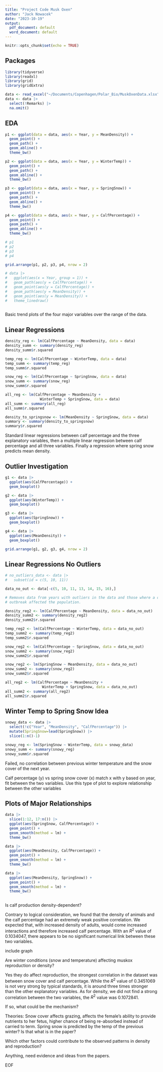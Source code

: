 ```yaml
---
title: "Project Code Musk Oxen"
author: "Jack Nowacek"
date: "2023-10-19"
output:
  pdf_document: default
  word_document: default
---
```


```r
knitr::opts_chunk$set(echo = TRUE)

```

## Packages

```r
library(tidyverse)
library(readxl)
library(grid)
library(gridExtra)
```

```r
data <- read_excel("~/Documents/Copenhagen/Polar_Bio/MuskOxenData.xlsx")
data <- data |>
  select(!Remarks) |>
  na.omit()
```

## EDA

```r
p1 <- ggplot(data = data, aes(x = Year, y = MeanDensity)) +
  geom_point() +
  geom_path() +
  geom_abline() +
  theme_bw()

p2 <- ggplot(data = data, aes(x = Year, y = WinterTemp)) +
  geom_point() +
  geom_path() +
  geom_abline() +
  theme_bw()

p3 <- ggplot(data = data, aes(x = Year, y = SpringSnow)) +
  geom_point() +
  geom_path() +
  geom_abline() +
  theme_bw()

p4 <- ggplot(data = data, aes(x = Year, y = CalfPercentage)) +
  geom_point() +
  geom_path() +
  geom_abline() +
  theme_bw()

# p1
# p2
# p3
# p4

grid.arrange(p1, p2, p3, p4, nrow = 2)

# data |>
#   ggplot(aes(x = Year, group = 1)) +
#   geom_path(aes(y = CalfPercentage)) +
#   geom_point(aes(y = CalfPercentage)) +
#   geom_path(aes(y = MeanDensity)) +
#   geom_point(aes(y = MeanDensity)) +
#   theme_linedraw() 
  
```

Basic trend plots of the four major variables over the range of the data. 

## Linear Regressions

```r
density_reg <- lm(CalfPercentage ~ MeanDensity, data = data)
density_summ <- summary(density_reg)
density_summ$r.squared

temp_reg <- lm(CalfPercentage ~ WinterTemp, data = data)
temp_summ <- summary(temp_reg)
temp_summ$r.squared

snow_reg <- lm(CalfPercentage ~ SpringSnow, data = data)
snow_summ <- summary(snow_reg)
snow_summ$r.squared

all_reg <- lm(CalfPercentage ~ MeanDensity + 
                WinterTemp + SpringSnow, data = data)
all_summ <- summary(all_reg)
all_summ$r.squared

density_to_springsnow <- lm(MeanDensity ~ SpringSnow, data = data)
summary <- summary(density_to_springsnow)
summary$r.squared
```

Standard linear regressions between calf percentage and the three explanatory variables, then a multiple linear regression between calf percentage and all three variables. Finally a regression where spring snow predicts mean density. 

## Outlier Investigation

```r
g1 <- data |>
  ggplot(aes(CalfPercentage)) +
  geom_boxplot()

g2 <- data |>
  ggplot(aes(WinterTemp)) +
  geom_boxplot()

g3 <- data |>
  ggplot(aes(SpringSnow)) +
  geom_boxplot()

g4 <- data |>
  ggplot(aes(MeanDensity)) +
  geom_boxplot()

grid.arrange(g1, g2, g3, g4, nrow = 2)
```

## Linear Regressions No Outliers

```r
# no_outliers_data <- data |>
#   subset(id = c(5, 10, 11))

data_no_out <- data[-c(5, 10, 11, 13, 14, 15, 16),]

# Removes data from years with outliers in the data and those where a disease 
# outbreak affected the population.

density_reg2 <- lm(CalfPercentage ~ MeanDensity, data = data_no_out)
density_summ2 <- summary(density_reg2)
density_summ2$r.squared

temp_reg2 <- lm(CalfPercentage ~ WinterTemp, data = data_no_out)
temp_summ2 <- summary(temp_reg2)
temp_summ2$r.squared

snow_reg2 <- lm(CalfPercentage ~ SpringSnow, data = data_no_out)
snow_summ2 <- summary(snow_reg2)
snow_summ2$r.squared

snow_reg2 <- lm(SpringSnow ~ MeanDensity, data = data_no_out)
snow_summ2 <- summary(snow_reg2)
snow_summ2$r.squared

all_reg2 <- lm(CalfPercentage ~ MeanDensity + 
                 WinterTemp + SpringSnow, data = data_no_out)
all_summ2 <- summary(all_reg2)
all_summ2$r.squared
```

## Winter Temp to Spring Snow Idea

```r
snowy_data <- data |>
  select(!c("Year", "MeanDensity", "CalfPercentage")) |>
  mutate(SpringSnow=lead(SpringSnow)) |>
  slice(1:n()-1)

snowy_reg <- lm(SpringSnow ~ WinterTemp, data = snowy_data)
snowy_summ <- summary(snowy_reg)
snowy_summ$r.squared
```

Failed, no correlation between previous winter temperature and the snow cover of the next year.

Calf percentage (y) vs spring snow cover (x) match x with y based on year, fit between the two variables. Use this type of plot to explore relationship between the other variables

## Plots of Major Relationships

```r
data |>
  slice(1:12, 17:n()) |>
  ggplot(aes(SpringSnow, CalfPercentage)) +
  geom_point() +
  geom_smooth(method = lm) +
  theme_bw() 

data |>
  ggplot(aes(MeanDensity, CalfPercentage)) +
  geom_point() +
  geom_smooth(method = lm) +
  theme_bw() 

data |>
  ggplot(aes(MeanDensity, SpringSnow)) +
  geom_point() +
  geom_smooth(method = lm) +
  theme_bw() 
  
```


Is calf production density-dependent?	

Contrary to logical consideration, we found that the density of animals and the calf percentage had an extremely weak positive correlation. We expected that, with increased density of adults, would come increased interactions and therefore increased calf percentage. With an $R^2$ value of 0.1034047, there appears to be no significant numerical link between these two variables.

include graph

Are winter conditions (snow and temperature) affecting muskox reproduction or density?	

Yes they do affect reproduction, the strongest correlation in the dataset was between snow cover and calf percentage. While the $R^2$ value of 0.3451069 is not very strong by typical standards, it is around three times stronger than the other explanatory variables. As for density, we did not find a strong correlation between the two variables, the $R^2$ value was 0.1072841. 

If so, what could be the mechanism?	

Theories:
Snow cover affects grazing, affects the female's ability to provide nutrients to her fetus, higher chance of being re-absorbed instead of carried to term. 
Spring snow is predicted by the temp of the previous winter? Is that what is in the paper?

Which other factors could contribute to the observed patterns in density and reproduction?

Anything, need evidence and ideas from the papers. 

EOF